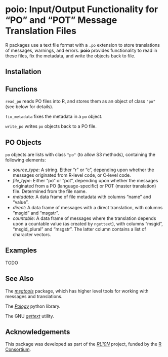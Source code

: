 # **poio**: Input/Output Functionality for "PO" and "POT" Message Translation Files

R packages use a text file format with a `.po` extension to store translations of messages, warnings, and errors.  **poio** provides functionality to read in these files, fix the metadata, and write the objects back to file.

## Installation


## Functions

`read_po` reads PO files into R, and stores them as an object of class `"po"` (see below for details).

`fix_metadata` fixes the metadata in a `po` object.

`write_po` writes `po` objects back to a PO file.

## PO Objects

`po` objects are lists with class `"po"` (to allow S3 methods), containing the following elements:

- *source_type*: A string.  Either "r" or "c", depending upon whether the messages originated from R-level code, or C-level code.
- *file_type*: Either "po" or "pot", depending upon whether the messages originated from a PO (language-specific) or POT (master translation) file. Determined from the file name.
- *metadata*: A data frame of file metadata with columns "name" and "value".
- *direct*: A data frame of messages with a direct translation, with columns "msgid" and "msgstr".
- *countable*: A data frame of messages where the translation depends upon a countable value (as created by `ngettext`), with columns "msgid", "msgid_plural" and "msgstr".  The latter column contains a list of character vectors.

## Examples

TODO

## See Also

The [*msgtools*](http://github.com/RL10N/msgtools) package, which has higher level tools for working with messages and translations.

The [*Pology*](http://pology.nedohodnik.net/doc/user/en_US/ch-poformat.html) python library.

The GNU [*gettext*](https://www.gnu.org/software/gettext/manual/html_node/index.html) utility.

## Acknowledgements

This package was developed as part of the [*RL10N*](https://rl10n.github.io) project, funded by the [R Consortium](https://www.r-consortium.org/).

